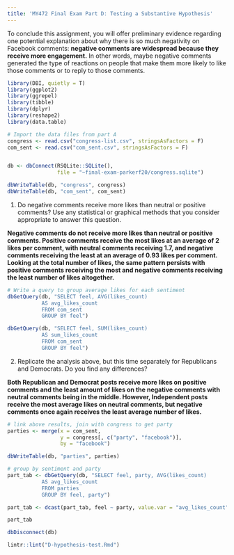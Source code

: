 ---
title: 'MY472 Final Exam Part D: Testing a Substantive Hypothesis'
---

To conclude this assignment, you will offer preliminary evidence regarding one potential explanation about why there is so much negativity on Facebook comments: **negative comments are widespread because they receive more engagement.** In other words, maybe negative comments generated the type of reactions on people that make them more likely to like those comments or to reply to those comments.

```{r message=FALSE, warning=FALSE, include=FALSE}
library(DBI, quietly = T)
library(ggplot2)
library(ggrepel)
library(tibble)
library(dplyr)
library(reshape2)
library(data.table)

# Import the data files from part A
congress <- read.csv("congress-list.csv", stringsAsFactors = F)
com_sent <- read.csv("com_sent.csv", stringsAsFactors = F)


db <- dbConnect(RSQLite::SQLite(),
                file = "~final-exam-parkerf20/congress.sqlite")

dbWriteTable(db, "congress", congress)
dbWriteTable(db, "com_sent", com_sent)
```


1. Do negative comments receive more likes than neutral or positive comments? Use any statistical or graphical methods that you consider appropriate to answer this question.

**Negative comments do not receive more likes than neutral or positive comments. Positive comments receive the most likes at an average of 2 likes per comment, with neutral comments receiving 1.7, and negative comments receiving the least at an average of 0.93 likes per comment. Looking at the total number of likes, the same pattern persists with positive comments receiving the most and negative comments receiving the least number of likes altogether.**

```{r}
# Write a query to group average likes for each sentiment
dbGetQuery(db, "SELECT feel, AVG(likes_count)
           AS avg_likes_count
           FROM com_sent
           GROUP BY feel")

dbGetQuery(db, "SELECT feel, SUM(likes_count)
           AS sum_likes_count
           FROM com_sent
           GROUP BY feel")

```

2. Replicate the analysis above, but this time separately for Republicans and Democrats. Do you find any differences?

**Both Republican and Democrat posts receive more likes on positive comments and the least amount of likes on the negative comments with neutral comments being in the middle. However, Independent posts receive the most average likes on neutral comments, but negative comments once again receives the least average number of likes.**

```{r}
# link above results, join with congress to get party
parties <- merge(x = com_sent,
                 y = congress[, c("party", "facebook")],
                 by = "facebook")

dbWriteTable(db, "parties", parties)

# group by sentiment and party
part_tab <- dbGetQuery(db, "SELECT feel, party, AVG(likes_count)
           AS avg_likes_count
           FROM parties
           GROUP BY feel, party")

part_tab <- dcast(part_tab, feel ~ party, value.var = "avg_likes_count")

part_tab

dbDisconnect(db)

lintr::lint("D-hypothesis-test.Rmd")
```

